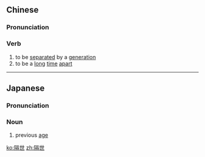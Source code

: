 ==Chinese==
{{zh-forms}}

===Pronunciation===
{{zh-pron
|m=géshì
|cat=v
}}

===Verb===
{{zh-verb}}

# to be [[separated]] by a [[generation]]
# to be a [[long]] [[time]] [[apart]]

----

==Japanese==
{{ja-kanjitab|かく|せい|yomi=on}}

===Pronunciation===
{{ja-pron|かく せい|y=on}}

===Noun===
{{ja-noun|かくせい}}

# previous [[age]]

[[ko:隔世]]
[[zh:隔世]]